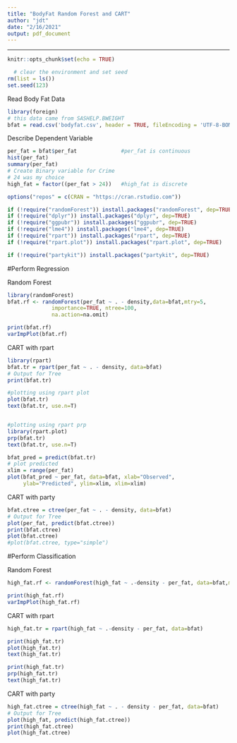 ```yaml
---
title: "BodyFat Random Forest and CART"
author: "jdt"
date: "2/16/2021"
output: pdf_document
---
```

---
```r
knitr::opts_chunk$set(echo = TRUE)
```

```r
  # clear the environment and set seed
rm(list = ls())
set.seed(123)
```

Read Body Fat Data
```r
library(foreign)
# this data came from SASHELP.BWEIGHT
bfat = read.csv('bodyfat.csv', header = TRUE, fileEncoding = 'UTF-8-BOM')
```

Describe Dependent Variable

```r
per_fat = bfat$per_fat              #per_fat is continuous
hist(per_fat)
summary(per_fat)
# Create Binary variable for Crime
# 24 was my choice
high_fat = factor((per_fat > 24))   #high_fat is discrete
```

```r
options("repos" = c(CRAN = "https://cran.rstudio.com"))

if (!require("randomForest")) install.packages("randomForest", dep=TRUE)
if (!require("dplyr")) install.packages("dplyr", dep=TRUE)
if (!require("ggpubr")) install.packages("ggpubr", dep=TRUE)
if (!require("lme4")) install.packages("lme4", dep=TRUE)
if (!require("rpart")) install.packages("rpart", dep=TRUE)
if (!require("rpart.plot")) install.packages("rpart.plot", dep=TRUE)

if (!require("partykit")) install.packages("partykit", dep=TRUE)

```
#Perform Regression

Random Forest
```r
library(randomForest)
bfat.rf <- randomForest(per_fat ~ . - density,data=bfat,mtry=5,
              importance=TRUE, ntree=100,
              na.action=na.omit)

print(bfat.rf)
varImpPlot(bfat.rf)
```

CART with rpart
```r
library(rpart)
bfat.tr = rpart(per_fat ~ . - density, data=bfat)
# Output for Tree
print(bfat.tr)

#plotting using rpart plot
plot(bfat.tr)
text(bfat.tr, use.n=T)


#plotting using rpart prp
library(rpart.plot)
prp(bfat.tr)
text(bfat.tr, use.n=T)

bfat_pred = predict(bfat.tr)
# plot predicted
xlim = range(per_fat)
plot(bfat_pred ~ per_fat, data=bfat, xlab="Observed",
     ylab="Predicted", ylim=xlim, xlim=xlim)
```

CART with party
```r
bfat.ctree = ctree(per_fat ~ . - density, data=bfat)
# Output for Tree
plot(per_fat, predict(bfat.ctree))
print(bfat.ctree)
plot(bfat.ctree)
#plot(bfat.ctree, type="simple")
```

#Perform Classification

Random Forest
```r

high_fat.rf <- randomForest(high_fat ~ .-density - per_fat, data=bfat,mtry=5, importance=TRUE, ntree=100, proximity=TRUE)

print(high_fat.rf)
varImpPlot(high_fat.rf)
```

CART with rpart
```r
high_fat.tr = rpart(high_fat ~ .-density - per_fat, data=bfat)

print(high_fat.tr)
plot(high_fat.tr)
text(high_fat.tr)

print(high_fat.tr)
prp(high_fat.tr)
text(high_fat.tr)
```


CART with party
```r
high_fat.ctree = ctree(high_fat ~ . - density - per_fat, data=bfat)
# Output for Tree
plot(high_fat, predict(high_fat.ctree))
print(high_fat.ctree)
plot(high_fat.ctree)
```
